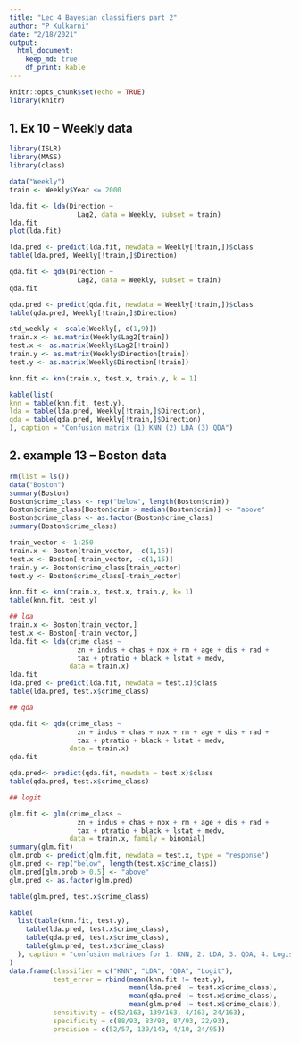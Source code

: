 ```yaml
---
title: "Lec 4 Bayesian classifiers part 2"
author: "P Kulkarni"
date: "2/18/2021"
output: 
  html_document: 
    keep_md: true 
    df_print: kable 
---
```


```r
knitr::opts_chunk$set(echo = TRUE)
library(knitr)
```

## 1. Ex 10 -- Weekly data

```r
library(ISLR)
library(MASS)
library(class)        

data("Weekly")
train <- Weekly$Year <= 2000

lda.fit <- lda(Direction ~
                 Lag2, data = Weekly, subset = train)
lda.fit
plot(lda.fit)

lda.pred <- predict(lda.fit, newdata = Weekly[!train,])$class
table(lda.pred, Weekly[!train,]$Direction)

qda.fit <- qda(Direction ~
                 Lag2, data = Weekly, subset = train)
qda.fit

qda.pred <- predict(qda.fit, newdata = Weekly[!train,])$class
table(qda.pred, Weekly[!train,]$Direction)

std_weekly <- scale(Weekly[,-c(1,9)])
train.x <- as.matrix(Weekly$Lag2[train])
test.x <- as.matrix(Weekly$Lag2[!train])
train.y <- as.matrix(Weekly$Direction[train])
test.y <- as.matrix(Weekly$Direction[!train])

knn.fit <- knn(train.x, test.x, train.y, k = 1)

kable(list(
knn = table(knn.fit, test.y),
lda = table(lda.pred, Weekly[!train,]$Direction),
qda = table(qda.pred, Weekly[!train,]$Direction)
), caption = "Confusion matrix (1) KNN (2) LDA (3) QDA")
```
## 2. example 13 -- Boston data

```r
rm(list = ls())
data("Boston")
summary(Boston)
Boston$crime_class <- rep("below", length(Boston$crim))
Boston$crime_class[Boston$crim > median(Boston$crim)] <- "above"
Boston$crime_class <- as.factor(Boston$crime_class)
summary(Boston$crime_class)

train_vector <- 1:250
train.x <- Boston[train_vector, -c(1,15)]
test.x <- Boston[-train_vector, -c(1,15)]
train.y <- Boston$crime_class[train_vector]
test.y <- Boston$crime_class[-train_vector]

knn.fit <- knn(train.x, test.x, train.y, k= 1)
table(knn.fit, test.y)

## lda
train.x <- Boston[train_vector,]
test.x <- Boston[-train_vector,]
lda.fit <- lda(crime_class ~
                 zn + indus + chas + nox + rm + age + dis + rad + 
                 tax + ptratio + black + lstat + medv,
               data = train.x)
lda.fit
lda.pred <- predict(lda.fit, newdata = test.x)$class
table(lda.pred, test.x$crime_class)

## qda

qda.fit <- qda(crime_class ~
                 zn + indus + chas + nox + rm + age + dis + rad + 
                 tax + ptratio + black + lstat + medv,
               data = train.x)
qda.fit

qda.pred<- predict(qda.fit, newdata = test.x)$class
table(qda.pred, test.x$crime_class)

## logit

glm.fit <- glm(crime_class ~
                 zn + indus + chas + nox + rm + age + dis + rad + 
                 tax + ptratio + black + lstat + medv,
               data = train.x, family = binomial)
summary(glm.fit)
glm.prob <- predict(glm.fit, newdata = test.x, type = "response")
glm.pred <- rep("below", length(test.x$crime_class))
glm.pred[glm.prob > 0.5] <- "above"
glm.pred <- as.factor(glm.pred)

table(glm.pred, test.x$crime_class)

kable(
  list(table(knn.fit, test.y),
    table(lda.pred, test.x$crime_class),
    table(qda.pred, test.x$crime_class),
    table(glm.pred, test.x$crime_class)
  ), caption = "confusion matrices for 1. KNN, 2. LDA, 3. QDA, 4. Logistic"
)
data.frame(classifier = c("KNN", "LDA", "QDA", "Logit"),
           test_error = rbind(mean(knn.fit != test.y),
                              mean(lda.pred != test.x$crime_class),
                              mean(qda.pred != test.x$crime_class),
                              mean(glm.pred != test.x$crime_class)),
           sensitivity = c(52/163, 139/163, 4/163, 24/163),
           specificity = c(88/93, 83/93, 87/93, 22/93),
           precision = c(52/57, 139/149, 4/10, 24/95))
```

